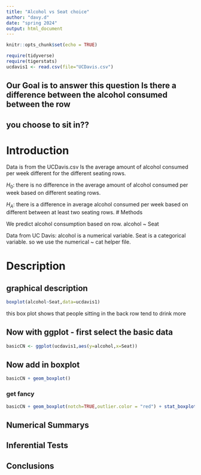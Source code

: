 ```yaml
---
title: "Alcohol vs Seat choice"
author: "davy.d"
date: "spring 2024"
output: html_document
---
```


```r
knitr::opts_chunk$set(echo = TRUE)
```

```r
require(tidyverse)
require(tigerstats)
ucdavis1 <- read.csv(file="UCDavis.csv")
```
## Our Goal is to answer this question Is there a difference between the alcohol consumed between the row
## you choose to sit in??

# Introduction

Data is from the UCDavis.csv
Is the average amount of alcohol consumed per week different for the different seating rows.

$H_0$: there is no difference in the average amount of alcohol consumed per week based on different seating rows.

$H_A$: there is a difference in average alcohol consumed per week based on different between at least two seating rows.
# Methods

We predict alcohol consumption based on row. 
alcohol ~ Seat

Data from UC Davis:
alcohol is a numerical variable. 
Seat is a categorical variable.
so we use the numerical ~ cat helper file.

# Description
## graphical description

```r
boxplot(alcohol~Seat,data=ucdavis1)
```


this box plot shows that people sitting in the back row tend to drink more


## Now with ggplot - first select the basic data

```r
basicCN <- ggplot(ucdavis1,aes(y=alcohol,x=Seat))
```
## Now add in boxplot

```r
basicCN + geom_boxplot()
```
  
  
### get fancy  

```r
basicCN + geom_boxplot(notch=TRUE,outlier.color = "red") + stat_boxplot(geom ='errorbar') + labs(title="Fancy notch boxplot \n with 2 lines")
```

## Numerical Summarys 

## Inferential Tests

## Conclusions


